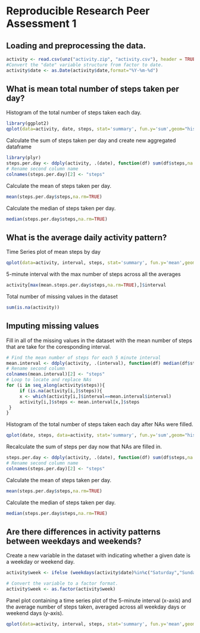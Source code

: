 Reproducible Research Peer Assessment 1
========================================================


## Loading and preprocessing the data.
```r
activity <- read.csv(unz("activity.zip", "activity.csv"), header = TRUE)
#Convert the "date" variable structure from factor to date.
activity$date <- as.Date(activity$date,format="%Y-%m-%d")
```


## What is mean total number of steps taken per day?
Histogram of the total number of steps taken each day.
```r
library(ggplot2)
qplot(data=activity, date, steps, stat='summary', fun.y='sum',geom="histogram", xlab="Datetime",ylab="Total Steps")
```


Calculate the sum of steps taken per day and create new aggregated dataframe
```r
library(plyr)
steps.per.day <- ddply(activity, .(date), function(df) sum(df$steps,na.rm=TRUE))
# Rename second column name
colnames(steps.per.day)[2] <- "steps"
```


Calculate the mean of steps taken per day.
```r
mean(steps.per.day$steps,na.rm=TRUE)
```


Calculate the median of steps taken per day.
```r
median(steps.per.day$steps,na.rm=TRUE)
```

## What is the average daily activity pattern?
Time Series plot of mean steps by day
```r
qplot(data=activity, interval, steps, stat='summary', fun.y='mean',geom="line", xlab="Interval",ylab="Mean Steps")
```


5-minute interval with the max number of steps across all the averages
```r
activity[max(mean.steps.per.day$steps,na.rm=TRUE),]$interval
```


Total number of missing values in the dataset
```r
sum(is.na(activity))
```

## Imputing missing values
Fill in all of the missing values in the dataset with the mean number of steps that are take for the coresponding interval.
```r
# Find the mean number of steps for each 5 minute interval
mean.interval <- ddply(activity, .(interval), function(df) median(df$steps,na.rm=TRUE))
# Rename second column 
colnames(mean.interval)[2] <- "steps"
# Loop to locate and replace NAs
for (i in seq_along(activity$steps)){
     if (is.na(activity[i,]$steps)){
     x <- which(activity[i,]$interval==mean.interval$interval)
     activity[i,]$steps <- mean.interval[x,]$steps
 }
}
```


Histogram of the total number of steps taken each day after NAs were filled.
```r
qplot(date, steps, data=activity, stat='summary', fun.y='sum',geom="histogram", xlab="Datetime",ylab="Total Steps")
```


Recalculate the sum of steps per day now that NAs are filled in.
```r
steps.per.day <- ddply(activity, .(date), function(df) sum(df$steps,na.rm=TRUE))
# Rename second column name
colnames(steps.per.day)[2] <- "steps"
```

Calculate the mean of steps taken per day.
```r
mean(steps.per.day$steps,na.rm=TRUE)
```


Calculate the median of steps taken per day.
```r
median(steps.per.day$steps,na.rm=TRUE)
```

## Are there differences in activity patterns between weekdays and weekends?
Create a new variable in the dataset with indicating whether a given date is a weekday or weekend day.
```r
activity$week <- ifelse (weekdays(activity$date)%in%c("Saturday","Sunday"),"weekend","weekday")

# Convert the variable to a factor format.
activity$week <- as.factor(activity$week)  
```


Panel plot containing a time series plot of the 5-minute interval (x-axis) and the average number of steps taken, averaged across all weekday days or weekend days (y-axis).
```r
qplot(data=activity, interval, steps, stat='summary', fun.y='mean',geom="line", xlab="Interval",ylab="Mean Steps")+ facet_grid(week ~ .)+ aes(colour = factor(week))
```
